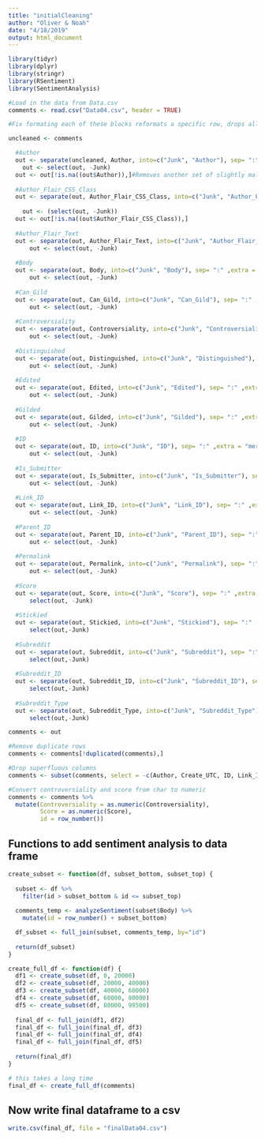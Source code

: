 ```yaml
---
title: "initialCleaning"
author: "Oliver & Noah"
date: "4/18/2019"
output: html_document
---
```



```r
library(tidyr)
library(dplyr)
library(stringr)
library(RSentiment)
library(SentimentAnalysis)
```

```r
#Load in the data from Data.csv
comments <- read.csv("Data04.csv", header = TRUE)

```

```r
#Fix formating each of these blocks reformats a specific row, drops all unnecsary information, and removes rows with problematic formatting if necessary.

uncleaned <- comments

  #Author
  out <- separate(uncleaned, Author, into=c("Junk", "Author"), sep= ":" ,extra = "merge")
    out <- select(out, -Junk)
  out <- out[!is.na((out$Author)),]#Removes another set of slightly malformated rows.
  
  #Author_Flair_CSS_Class
  out <- separate(out, Author_Flair_CSS_Class, into=c("Junk", "Author_Flair_CSS_Class"), sep= ":" ,extra = "merge")
      
    out <- (select(out, -Junk))
  out <- out[!is.na((out$Author_Flair_CSS_Class)),]
  
  #Author_Flair_Text
  out <- separate(out, Author_Flair_Text, into=c("Junk", "Author_Flair_Text"), sep= ":" ,extra = "merge") 
      out <- select(out, -Junk)
  
  #Body
  out <- separate(out, Body, into=c("Junk", "Body"), sep= ":" ,extra = "merge")
      out <- select(out, -Junk)
  
  #Can_Gild
  out <- separate(out, Can_Gild, into=c("Junk", "Can_Gild"), sep= ":" ,extra = "merge")
      out <- select(out, -Junk)
  
  #Controversiality
  out <- separate(out, Controversiality, into=c("Junk", "Controversiality"), sep= ":" ,extra = "merge")
      out <- select(out, -Junk)
  
  #Distinguished
  out <- separate(out, Distinguished, into=c("Junk", "Distinguished"), sep= ":" ,extra = "merge")
      out <- select(out, -Junk)
  
  #Edited
  out <- separate(out, Edited, into=c("Junk", "Edited"), sep= ":" ,extra = "merge")
      out <- select(out, -Junk)
  
  #Gilded
  out <- separate(out, Gilded, into=c("Junk", "Gilded"), sep= ":" ,extra = "merge")
      out <- select(out, -Junk)
  
  #ID
  out <- separate(out, ID, into=c("Junk", "ID"), sep= ":" ,extra = "merge")
      out <- select(out, -Junk)
  
  #Is_Submitter
  out <- separate(out, Is_Submitter, into=c("Junk", "Is_Submitter"), sep= ":" ,extra = "merge")
      out <- select(out, -Junk)
  
  #Link_ID
  out <- separate(out, Link_ID, into=c("Junk", "Link_ID"), sep= ":" ,extra = "merge")
      out <- select(out, -Junk)
  
  #Parent_ID
  out <- separate(out, Parent_ID, into=c("Junk", "Parent_ID"), sep= ":" ,extra = "merge")
      out <- select(out, -Junk)
  
  #Permalink
  out <- separate(out, Permalink, into=c("Junk", "Permalink"), sep= ":" ,extra = "merge")
      out <- select(out, -Junk)
  
  #Score
  out <- separate(out, Score, into=c("Junk", "Score"), sep= ":" ,extra = "merge")
      select(out, -Junk)
  
  #Stickied
  out <- separate(out, Stickied, into=c("Junk", "Stickied"), sep= ":" ,extra = "merge")
      select(out,-Junk)
  
  #Subreddit
  out <- separate(out, Subreddit, into=c("Junk", "Subreddit"), sep= ":" ,extra = "merge")
      select(out,-Junk)
  
  #Subreddit_ID
  out <- separate(out, Subreddit_ID, into=c("Junk", "Subreddit_ID"), sep= ":" ,extra = "merge")
      select(out,-Junk)
  
  #Subreddit_Type
  out <- separate(out, Subreddit_Type, into=c("Junk", "Subreddit_Type"), sep= ":" ,extra = "merge")
      select(out,-Junk)

comments <- out

```

```r
#Remove duplicate rows
comments <- comments[!duplicated(comments),]

#Drop superfluous columns
comments <- subset(comments, select = -c(Author, Create_UTC, ID, Link_ID, Parent_ID, Permalink, Subreddit_ID))

#Convert controversiality and score from char to numeric
comments <- comments %>% 
  mutate(Controversiality = as.numeric(Controversiality),
         Score = as.numeric(Score),
         id = row_number())
```

## Functions to add sentiment analysis to data frame
```r

create_subset <- function(df, subset_bottom, subset_top) {
  
  subset <- df %>% 
    filter(id > subset_bottom & id <= subset_top)
  
  comments_temp <- analyzeSentiment(subset$Body) %>% 
    mutate(id = row_number() + subset_bottom)

  df_subset <- full_join(subset, comments_temp, by="id")
  
  return(df_subset)
}

create_full_df <- function(df) {
  df1 <- create_subset(df, 0, 20000)
  df2 <- create_subset(df, 20000, 40000)
  df3 <- create_subset(df, 40000, 60000)
  df4 <- create_subset(df, 60000, 80000)
  df5 <- create_subset(df, 80000, 99500)
  
  final_df <- full_join(df1, df2)
  final_df <- full_join(final_df, df3)
  final_df <- full_join(final_df, df4)
  final_df <- full_join(final_df, df5)
  
  return(final_df)
}

# this takes a long time
final_df <- create_full_df(comments)
```

## Now write final dataframe to a csv
```r
write.csv(final_df, file = "finalData04.csv")
```
